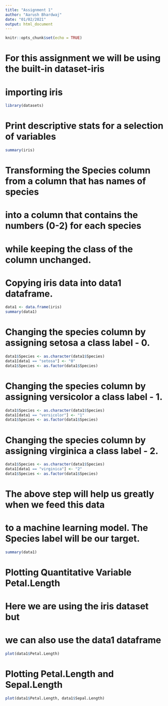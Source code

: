---
title: "Assignment 1"
author: "Aarush Bhardwaj"
date: "01/02/2021"
output: html_document
---

```{r setup, include=FALSE}
knitr::opts_chunk$set(echo = TRUE)
```
# For this assignment we will be using the built-in dataset-iris
# importing iris
```{r datasets}
library(datasets)
```


# Print descriptive stats for a selection of variables
```{r}
summary(iris)
```

# Transforming the Species column from a column that has names of species
# into a column that contains the numbers (0-2) for each species
# while keeping the class of the column unchanged.

# Copying iris data into data1 dataframe.
```{r iris}
data1 <- data.frame(iris)
summary(data1)
```

# Changing the species column by assigning setosa a class label - 0.
```{r}
data1$Species <- as.character(data1$Species)
data1[data1 == "setosa"] <- "0"
data1$Species <- as.factor(data1$Species)
```

# Changing the species column by assigning versicolor a class label - 1.
```{r}
data1$Species <- as.character(data1$Species)
data1[data1 == "versicolor"] <- "1"
data1$Species <- as.factor(data1$Species)
```

# Changing the species column by assigning virginica a class label - 2.
```{r}
data1$Species <- as.character(data1$Species)
data1[data1 == "virginica"] <- "2"
data1$Species <- as.factor(data1$Species)
```
# The above step will help us greatly when we feed this data
# to a machine learning model. The Species label will be our target.
```{r}
summary(data1)
```

# Plotting Quantitative Variable Petal.Length
# Here we are using the iris dataset but
# we can also use the data1 dataframe
```{r echo=FALSE}
plot(data1$Petal.Length)
```
# Plotting Petal.Length and Sepal.Length
```{r echo=FALSE}
plot(data1$Petal.Length, data1$Sepal.Length)
```

